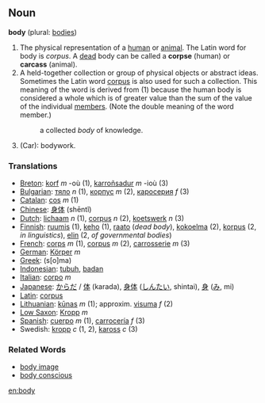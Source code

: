 ==Noun==

'''body''' (plural: [[bodies]])

#The physical representation of a [[human]] or [[animal]].  The Latin word for body is ''corpus''.  A [[dead]] body can be called a '''corpse''' (human) or '''carcass''' (animal).
#A held-together collection or group of physical objects or abstract ideas.  Sometimes the Latin word [[corpus]] is also used for such a collection.  This meaning of the word is derived from (1) because the human body is considered a whole which is of greater value than the sum of the value of the individual [[member]]s.  (Note the double meaning of the word member.)
#:a collected ''body'' of knowledge.
#(Car): bodywork.
=== Translations ===
*[[Breton]]: [[korf]] ''m'' -où (1), [[karroñsadur]] ''m'' -ioù (3)
*[[Bulgarian]]: [[тяло]] ''n'' (1), [[корпус]] ''m'' (2), [[каросерия]] ''f'' (3)
*[[Catalan]]: [[cos]] ''m'' (1)
*[[Chinese]]: [[身体]] (shēntǐ)
*[[Dutch]]: [[lichaam]] ''n'' (1), [[corpus]] ''n'' (2), [[koetswerk]] ''n'' (3)
*[[Finnish]]: [[ruumis]] (1), [[keho]] (1), [[raato]] (''dead body''), [[kokoelma]] (2), [[korpus]] (2, ''in linguistics''), [[elin]] (2, ''of governmental bodies'')
*[[French]]: [[corps]] ''m'' (1), [[corpus]] ''m'' (2), [[carrosserie]] ''m'' (3)
*[[German]]: [[Körper]] ''m''
*[[Greek]]: (s[o]ma)
*[[Indonesian]]: [[tubuh]], [[badan]]
*[[Italian]]: [[corpo]] ''m''
*[[Japanese]]: [[からだ]] / [[体]] (karada), [[身体]] ([[しんたい]], shintai), [[身]] ([[み]], mi)
*[[Latin]]: [[corpus]]
*[[Lithuanian]]: [[kūnas]] ''m'' (1); approxim. [[visuma]] ''f'' (2)
*[[Low Saxon]]: [[Kropp]] ''m''
*[[Spanish]]: [[cuerpo]] ''m'' (1), [[carrocería]] ''f'' (3)
*Swedish: [[kropp]] ''c'' (1, 2), [[kaross]] ''c'' (3)

=== Related Words ===
*[[body image]]
*[[body conscious]]

[[en:body]]